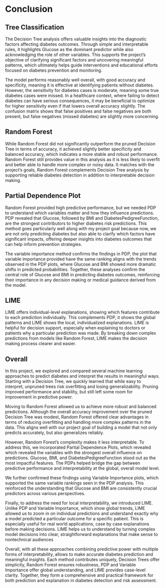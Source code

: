 # Conclusion

## Tree Classification

The Decision Tree analysis offers valuable insights into the diagnostic factors affecting diabetes outcomes. Through simple and interpretable rules, it highlights Glucose as the dominant predictor while also acknowledging the role of other variables. This supports the project's objective of clarifying significant factors and uncovering meaningful patterns, which ultimately helps guide interventions and educational efforts focused on diabetes prevention and monitoring.

The model performs reasonably well overall, with good accuracy and specificity, meaning it is effective at identifying patients without diabetes. However, the sensitivity for diabetes cases is moderate, meaning some true diabetes cases were missed. In a healthcare context, where failing to detect diabetes can have serious consequences, it may be beneficial to optimize for higher sensitivity even if that lowers overall accuracy slightly. The confusion matrix shows that false positives and false negatives are both present, but false negatives (missed diabetes) are slightly more concerning.


## Random Forest

While Random Forest did not significantly outperform the pruned Decision Tree in terms of accuracy, it achieved slightly better specificity and balanced accuracy, which indicates a more stable and robust performance. Random Forest still provides value in this analysis as it is less likely to overfit and better able to handle more complex or noisy data. It matches with the project's goals, Random Forest complements Decision Tree analysis by supporting reliable diabetes detection in addition to interpretable decision making.


## Partial Dependence Plot

Random Forest provided high predictive performance, but we needed PDP to understand which variables matter and how they influence predictions. PDP revealed that Glucose, followed by BMI and DiabetesPedigreeFunction, are the strongest contributors to higher diabetes risk predictions. This method goes particularly well along with my project goal because now, we are not only predicting diabetes but also able to clarify which factors have significant impacts, offering deeper insights into diabetes outcomes that can help inform prevention strategies.

The variable importance method confirms the findings in PDP, the plot that variable importance provided have the same ranking aligns with the trends observed in the PDP plots, where Glucose and BMI showed more dramatic shifts in predicted probabilities. Together, these analyses confirm the central role of Glucose and BMI in predicting diabetes outcomes, reinforcing their importance in any decision making or medical guidance derived from the model.


## LIME

LIME offers individual-level explanations, showing which features contribute to each prediction individually. This complements PDP, it shows the global patterns and LIME shows the local, individualized explanations. LIME is helpful for decision support, especially when explaining to doctors or patients why a particular prediction was made. By breaking down complex predictions from models like Random Forest, LIME makes the decision making process clearer and easier.


## Overall

In this project, we explored and compared several machine learning approaches to predict diabetes and interpret the results in meaningful ways. Starting with a Decision Tree, we quickly learned that while easy to interpret, unpruned trees risk overfitting and losing generalizability. Pruning improved performance and stability, but still left some room for improvement in predictive power.

Moving to Random Forest allowed us to achieve more robust and balanced predictions. Although the overall accuracy improvement over the pruned Decision Tree was modest, Random Forest offered clear advantages in terms of reducing overfitting and handling more complex patterns in the data. This aligns well with our project goal of building a model that not only predicts accurately, but also generalizes reliably.

However, Random Forest’s complexity makes it less interpretable. To address this, we incorporated Partial Dependence Plots, which revealed which revealed the variables with the strongest overall influence on predictions. Glucose, BMI, and DiabetesPedigreeFunction stood out as the most impactful features. The PDPs helped bridge the gap between predictive performance and interpretability at the global, overall model level.

We further confirmed these findings using Variable Importance plots, which supported the same variable rankings seen in the PDP analysis. This reinforced the understanding that Glucose and BMI are consistently crucial predictors across various perspectives.

Finally, to address the need for local interpretability, we introduced LIME. Unlike PDP and Variable Importance, which show global trends, LIME allowed us to zoom in on individual predictions and understand exactly why a model predicted a particular outcome for a specific patient. This is especially useful for real world applications, case by case explanations before making decisions. LIME helps us to understand by turning complex model decisions into clear, straightforward explanations that make sense to nontechnical audiences

Overall, with all these approaches combining predictive power with multiple forms of interpretability, allows to make accurate diabetes prediction and meaningful insights. Each method contributes uniquely, Decision Trees offer simplicity, Random Forest ensures robustness, PDP and Variable Importance offer global understanding, and LIME provides case-level clarity. Together, they form a comprehensive and practical framework for both prediction and explanation in diabetes detection and risk assessment.

